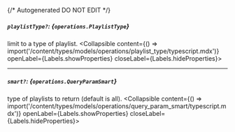 {/* Autogenerated DO NOT EDIT  */}

##### `playlistType?`: *{`operations.PlaylistType`}*
limit to a type of playlist.
<Collapsible content={() => import('/content/types/models/operations/playlist_type/typescript.mdx')} openLabel={Labels.showProperties} closeLabel={Labels.hideProperties}>
</Collapsible>

---
##### `smart?`: *{`operations.QueryParamSmart`}*
type of playlists to return (default is all).
<Collapsible content={() => import('/content/types/models/operations/query_param_smart/typescript.mdx')} openLabel={Labels.showProperties} closeLabel={Labels.hideProperties}>
</Collapsible>


